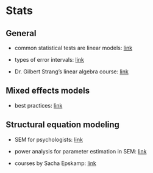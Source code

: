 # Stats {#stats}

## General

- common statistical tests are linear models: [link](https://lindeloev.github.io/tests-as-linear)

- types of error intervals: [link](https://cu-psych-computing.github.io/cu-psych-comp-tutorial/tutorials/r-extra/error-intervals/slides.html#1)

- Dr. Gilbert Strang's linear algebra course: [link](https://ocw.mit.edu/resources/res-18-010-a-2020-vision-of-linear-algebra-spring-2020/index.htm)

## Mixed effects models

- best practices: [link](https://doi.org/10.1016/j.jml.2020.104092)

## Structural equation modeling

- SEM for psychologists: [link](https://github.com/mattansb/Structural-Equation-Modeling-foR-Psychologists)

- power analysis for parameter estimation in SEM: [link](https://yilinandrewang.shinyapps.io/pwrSEM)

- courses by Sacha Epskamp: [link](http://sachaepskamp.com/SEM2019)